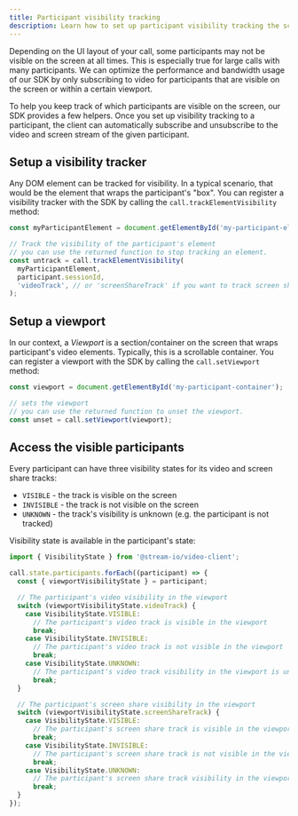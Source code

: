 ```yaml
---
title: Participant visibility tracking
description: Learn how to set up participant visibility tracking the screen.
---
```


Depending on the UI layout of your call, some participants may not be visible on the screen at all times.
This is especially true for large calls with many participants. We can optimize the performance and bandwidth usage of our SDK
by only subscribing to video for participants that are visible on the screen or within a certain viewport.

To help you keep track of which participants are visible on the screen, our SDK provides a few helpers.
Once you set up visibility tracking to a participant, the client can automatically subscribe and unsubscribe to the video and screen stream of the given participant. 
## Setup a visibility tracker

Any DOM element can be tracked for visibility. In a typical scenario, that would be the element that wraps the participant's "box".
You can register a visibility tracker with the SDK by calling the `call.trackElementVisibility` method:

```js
const myParticipantElement = document.getElementById('my-participant-element');

// Track the visibility of the participant's element
// you can use the returned function to stop tracking an element.
const untrack = call.trackElementVisibility(
  myParticipantElement,
  participant.sessionId,
  'videoTrack', // or 'screenShareTrack' if you want to track screen share visibility
);
```

## Setup a viewport

In our context, a _Viewport_ is a section/container on the screen that wraps participant's video elements.
Typically, this is a scrollable container. You can register a viewport with the SDK by calling the `call.setViewport` method:

```js
const viewport = document.getElementById('my-participant-container');

// sets the viewport
// you can use the returned function to unset the viewport.
const unset = call.setViewport(viewport);
```

## Access the visible participants

Every participant can have three visibility states for its video and screen share tracks:

- `VISIBLE` - the track is visible on the screen
- `INVISIBLE` - the track is not visible on the screen
- `UNKNOWN` - the track's visibility is unknown (e.g. the participant is not tracked)

Visibility state is available in the participant's state:

```js
import { VisibilityState } from '@stream-io/video-client';

call.state.participants.forEach((participant) => {
  const { viewportVisibilityState } = participant;

  // The participant's video visibility in the viewport
  switch (viewportVisibilityState.videoTrack) {
    case VisibilityState.VISIBLE:
      // The participant's video track is visible in the viewport
      break;
    case VisibilityState.INVISIBLE:
      // The participant's video track is not visible in the viewport
      break;
    case VisibilityState.UNKNOWN:
      // The participant's video track visibility in the viewport is unknown
      break;
  }

  // The participant's screen share visibility in the viewport
  switch (viewportVisibilityState.screenShareTrack) {
    case VisibilityState.VISIBLE:
      // The participant's screen share track is visible in the viewport
      break;
    case VisibilityState.INVISIBLE:
      // The participant's screen share track is not visible in the viewport
      break;
    case VisibilityState.UNKNOWN:
      // The participant's screen share track visibility in the viewport is unknown
      break;
  }
});
```
